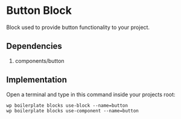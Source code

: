 # Button Block

Block used to provide button functionality to your project.

## Dependencies

1. components/button

## Implementation

Open a terminal and type in this command inside your projects root:

```shell
wp boilerplate blocks use-block --name=button
wp boilerplate blocks use-component --name=button
```
